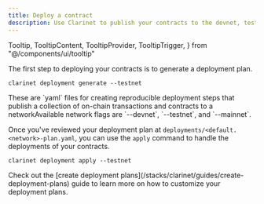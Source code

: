 ```yaml
---
title: Deploy a contract
description: Use Clarinet to publish your contracts to the devnet, testnet, or mainnet networks.
---
```



  Tooltip,
  TooltipContent,
  TooltipProvider,
  TooltipTrigger,
} from "@/components/ui/tooltip"

The first step to deploying your contracts is to generate a deployment plan.

 ```console title="Terminal"
clarinet deployment generate --testnet
```

<Callout title="What are deployment plans?" type="info">
These are `yaml` files for creating reproducible deployment steps that publish a collection of on-chain transactions and contracts to a <TooltipProvider inline><Tooltip><TooltipTrigger asChild><span className='cursor-default border-b border-dotted border-primary text-primary'>network</span></TooltipTrigger><TooltipContent>Available network flags are `--devnet`, `--testnet`, and `--mainnet`</TooltipContent></Tooltip></TooltipProvider>.
</Callout>

Once you've reviewed your deployment plan at `deployments/<default.<network>-plan.yaml`, you can use the `apply` command to handle the deployments of your contracts.

```console title="Terminal"
clarinet deployment apply --testnet 
```

<Callout title="Dive deeper" type="info">
Check out the [create deployment plans](/stacks/clarinet/guides/create-deployment-plans) guide to learn more on how to customize your deployment plans.
</Callout>
